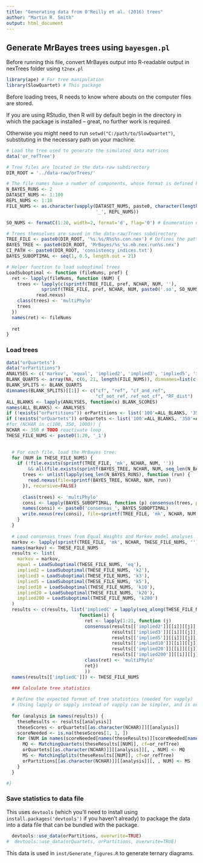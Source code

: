 ```yaml
---
title: "Generating data from O'Reilly et al. (2016) trees"
author: "Martin R. Smith"
output: html_document
--- 
```


## Generate MrBayes trees using `bayesgen.pl`

Before running this file, convert MrBayes output into R-readable output in 
nexTrees folder using `t2nex.pl`

```R
library(ape) # For tree manipulation
library(SlowQuartet) # This package
```

Before loading trees, R needs to know where abouts on the computer files are stored.

If you are using RStudio, then R will by default begin in the directory
in which the package is installed -- great, no further work is required.

Otherwise you might need to run `setwd("C:/path/to/SlowQuartet")`, substituting
in the necessary path on your machine.

```R

# Load the tree used to generate the simulated data matrices
data('or_refTree')

# Tree files are located in the data-raw subdirectory
DIR_ROOT = '../data-raw/orTrees/'

# The file names have a number of components, whose format is defined here:
N_BAYES_RUNS <- 2
DATASET_NUMS <- 1:100
REPL_NUMS <- 1:10
FILE_NUMS <- as.character(vapply(DATASET_NUMS, paste0, character(length(REPL_NUMS)),
                                 '_', REPL_NUMS))

SO_NUMS <- formatC(1:20, width=2, format='d', flag='0') # Enumeration of suboptimal trees

# Trees themselves are saved in the data-raw/Trees subdirectory
TREE_FILE <- paste0(DIR_ROOT, '%s.%s/R%s%s.con.nex') # Defines the pattern of the file name
BAYES_TREE <- paste0(DIR_ROOT, 'MrBayes/%s_%s.mb.nex.run%s.nex')
CI_PATH <- paste0(DIR_ROOT, 'consistency_indices.txt')
BAYES_SUBOPTIMAL <- seq(1, 0.5, length.out = 21)

# Helper function to load suboptimal trees
LoadSuboptimal <- function (fileNums, pref) {
  ret <- lapply(fileNums, function (NUM) {
    trees <- lapply(c(sprintf(TREE_FILE, pref, NCHAR, NUM, ''), 
             sprintf(TREE_FILE, pref, NCHAR, NUM, paste0('.so', SO_NUMS))),
           read.nexus)
    class(trees) <- 'multiPhylo'
    trees
  })
  names(ret) <- fileNums
  
  ret
}

```


### Load trees

```R
data("orQuartets")
data("orPartitions")
ANALYSES <- c('markov', 'equal', 'implied2', 'implied3', 'implied5', 'implied10', 'implied20', 'implied200', 'impliedC')
BLANK_QUARTS <- array(NA, c(6, 21, length(FILE_NUMS)), dimnames=list(c( "Q",  "s", "d", "r1", "r2", "u"), NULL, FILE_NUMS))
BLANK_SPLITS <- BLANK_QUARTS
dimnames(BLANK_SPLITS)[[1]] <- c("cf", "ref", "cf_and_ref",
                                 "cf_not_ref, ref_not_cf", "RF_dist")
ALL_BLANKS <- lapply(ANALYSES, function(x) BLANK_SCORES)
names(ALL_BLANKS) <- ANALYSES
if (!exists("orPartitions")) orPartitions <- list('100'=ALL_BLANKS, '350'=ALL_BLANKS, '1000'=ALL_BLANKS)
if (!exists("orQuartets")) orQuartets <- list('100'=ALL_BLANKS, '350'=ALL_BLANKS, '1000'=ALL_BLANKS)
#for (NCHAR in c(100, 350, 1000)) {
NCHAR <- 350 # TODO reactivate loop
THESE_FILE_NUMS <- paste0(1:20, '_1')

  
  # For each file, load the MrBayes tree:
  for (NUM in THESE_FILE_NUMS) {
    if (!file.exists(sprintf(TREE_FILE, 'mk', NCHAR, NUM, ''))
        && all(file.exists(sprintf(BAYES_TREE, NCHAR, NUM, seq_len(N_BAYES_RUNS))))) {
      trees <- unlist(lapply(seq_len(N_BAYES_RUNS), function (run) {
        read.nexus(file=sprintf(BAYES_TREE, NCHAR, NUM, run))
      }), recursive=FALSE)
      
      class(trees) <- 'multiPhylo'
      consi <- lapply(BAYES_SUBOPTIMAL, function (p) consensus(trees, p=p))
      names(consi) <- paste0('consensus_', BAYES_SUBOPTIMAL)
      write.nexus(rev(consi), file=sprintf(TREE_FILE, 'mk', NCHAR, NUM, ''))
    }
  }
  
  # Load consensus trees from Equal Weights and Markov model analyses
  markov <- lapply(sprintf(TREE_FILE, 'mk', NCHAR, THESE_FILE_NUMS, ''), read.nexus)
  names(markov) <- THESE_FILE_NUMS
  results <- list(
    markov = markov,
    equal = LoadSuboptimal(THESE_FILE_NUMS, 'eq'),
    implied2 = LoadSuboptimal(THESE_FILE_NUMS, 'k2'),
    implied3 = LoadSuboptimal(THESE_FILE_NUMS, 'k3'),
    implied5 = LoadSuboptimal(THESE_FILE_NUMS, 'k5'),
    implied10 = LoadSuboptimal(THESE_FILE_NUMS, 'k10'),
    implied20 = LoadSuboptimal(THESE_FILE_NUMS, 'k20'),
    implied200 = LoadSuboptimal(THESE_FILE_NUMS, 'k200')
  )
  results <- c(results, list('impliedC' = lapply(seq_along(THESE_FILE_NUMS),
                           function(i) {
                             ret <- lapply(1:21, function (j) 
                             consensus(results[['implied2']][[i]][[j]],
                                       results[['implied3']][[i]][[j]],
                                       results[['implied5']][[i]][[j]],
                                       results[['implied10']][[i]][[j]],
                                       results[['implied20']][[i]][[j]],
                                       results[['implied200']][[i]][[j]]))
                             class(ret) <- 'multiPhylo'
                             ret})
                             ))
  names(results[['impliedC']]) <- THESE_FILE_NUMS

  ### Calculate tree statistics
  
  # Define the expected format of tree statistics (needed for vapply)
  # (Using lapply or sapply instead of vapply can be simpler, and is only slightly slower)
  
  for (analysis in names(results)) {
    theseResults <- results[[analysis]]
    theseScores <- orQuartets[[as.character(NCHAR)]][[analysis]]
    scoreNeeded <- is.na(theseScores[1, 1, ])
    for (NUM in names(scoreNeeded[names(theseResults)][scoreNeeded[names(theseResults)]])) {
      MQ <- MatchingQuartets(theseResults[[NUM]], cf=or_refTree)
      orQuartets[[as.character(NCHAR)]][[analysis]][, , NUM] <- MQ
      MS <- MatchingSplits(theseResults[[NUM]], cf=or_refTree)
      orPartitions[[as.character(NCHAR)]][[analysis]][, , NUM] <- MS
    }
  }

#}
```


### Save statistics to data file
This uses `devtools` (which you'll need to install using 
`install.packages('devtools')` if you haven't already) to package the data 
into a data file that can be bundled with the package.

```R

  devtools::use_data(orPartitions, overwrite=TRUE)
#  devtools::use_data(orQuartets, orPartitions, overwrite=TRUE)
```

This data is used in `inst/Generate_figures.R` to generate ternary diagrams.
